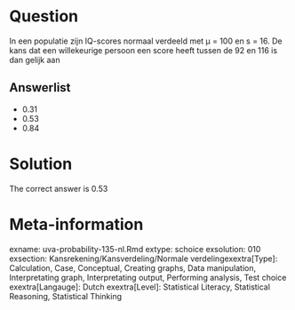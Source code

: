 Question
========

In een populatie zijn IQ-scores normaal verdeeld met µ = 100 en s = 16. De kans dat een willekeurige persoon een score heeft tussen de 92 en 116 is dan gelijk aan 

Answerlist
----------
* 0.31
* 0.53
* 0.84

Solution
========

The correct answer is  0.53 

Meta-information
================
exname: uva-probability-135-nl.Rmd 
extype: schoice 
exsolution: 010 
exsection: Kansrekening/Kansverdeling/Normale verdelingexextra[Type]: Calculation, Case, Conceptual, Creating graphs, Data manipulation, Interpretating graph, Interpretating output, Performing analysis, Test choice 
exextra[Langauge]: Dutch 
exextra[Level]: Statistical Literacy, Statistical Reasoning, Statistical Thinking 
